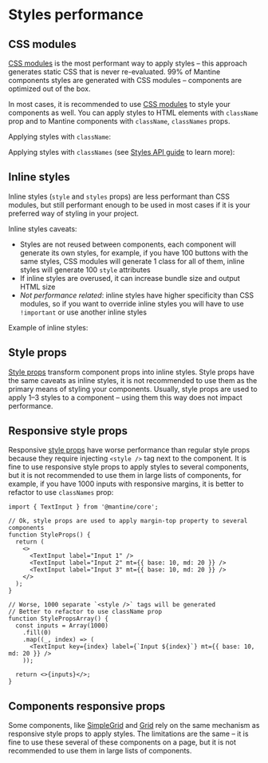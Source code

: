 

# Styles performance

## CSS modules

[CSS modules](/styles/css-modules) is the most performant way to apply styles –
this approach generates static CSS that is never re-evaluated. 99% of Mantine components
styles are generated with CSS modules – components are optimized out of the box.

In most cases, it is recommended to use [CSS modules](/styles/css-modules) to style your components as well.
You can apply styles to HTML elements with `className` prop and to Mantine components with `className`,
`classNames` props.

Applying styles with `className`:

<Demo data={StylesDemos.className} />

Applying styles with `classNames` (see [Styles API guide](/styles/styles-api) to learn more):

<Demo data={StylesDemos.classNames} />

## Inline styles

Inline styles (`style` and `styles` props) are less performant than CSS modules, but still
performant enough to be used in most cases if it is your preferred way of styling in your project.

Inline styles caveats:

- Styles are not reused between components, each component will generate its own styles, for example,
  if you have 100 buttons with the same styles, CSS modules will generate 1 class for all of them,
  inline styles will generate 100 `style` attributes
- If inline styles are overused, it can increase bundle size and output HTML size
- _Not performance related_: inline styles have higher specificity than CSS modules, so if you want
  to override inline styles you will have to use `!important` or use another inline styles

Example of inline styles:

<Demo data={StylesDemos.styles} />

## Style props

[Style props](/styles/style-props) transform component props into inline styles. Style props have
the same caveats as inline styles, it is not recommended to use them as the primary means of styling
your components. Usually, style props are used to apply 1–3 styles to a component – using them
this way does not impact performance.

## Responsive style props

Responsive [style props](/styles/style-props) have worse performance than regular style props
because they require injecting `<style />` tag next to the component. It is fine to use responsive
style props to apply styles to several components, but it is not recommended to use
them in large lists of components, for example, if you have 1000 inputs with responsive margins,
it is better to refactor to use `classNames` prop:

```tsx
import { TextInput } from '@mantine/core';

// Ok, style props are used to apply margin-top property to several components
function StyleProps() {
  return (
    <>
      <TextInput label="Input 1" />
      <TextInput label="Input 2" mt={{ base: 10, md: 20 }} />
      <TextInput label="Input 3" mt={{ base: 10, md: 20 }} />
    </>
  );
}

// Worse, 1000 separate `<style />` tags will be generated
// Better to refactor to use className prop
function StylePropsArray() {
  const inputs = Array(1000)
    .fill(0)
    .map((_, index) => (
      <TextInput key={index} label={`Input ${index}`} mt={{ base: 10, md: 20 }} />
    ));

  return <>{inputs}</>;
}
```

## Components responsive props

Some components, like [SimpleGrid](/core/simple-grid) and [Grid](/core/grid)
rely on the same mechanism as responsive style props to apply styles. The limitations are the same
– it is fine to use these several of these components on a page, but it is not recommended to use
them in large lists of components.
